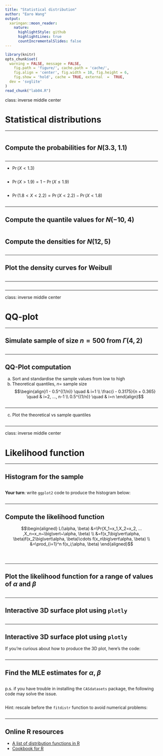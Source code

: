 ```yaml
---
title: "Statistical distribution"
author: "Earo Wang"
output:
  xaringan::moon_reader:
    nature:
      highlightStyle: github
      highlightLines: true
      countIncrementalSlides: false
---
```


```r
library(knitr)
opts_chunk$set(
  warning = FALSE, message = FALSE, 
	fig.path = 'figure/', cache.path = 'cache/', 
	fig.align = 'center', fig.width = 10, fig.height = 6, 
	fig.show = 'hold', cache = TRUE, external  =  TRUE,
  dev = 'svglite'
)
read_chunk("lab04.R")
```

class: inverse middle center

# Statistical distributions

---

```r
```

## Compute the probabilities for $N(3.3, 1.1)$

```r
```

---

* $\Pr(X < 1.3)$

```r
```

* $\Pr(X > 1.9) = 1 - \Pr(X \le 1.9)$

```r
```

* $\Pr(1.8 < X < 2.2) = \Pr(X < 2.2) - \Pr(X < 1.8)$

```r
```

---

## Compute the quantile values for $N(-10, 4)$

```r
```

## Compute the densities for $N(12, 5)$

```r
```

---

## Plot the density curves for Weibull

```r
```

---

```r
```

---

class: inverse middle center

# QQ-plot

---

## Simulate sample of size $n = 500$ from $\Gamma(4, 2)$

```r
```

---

## QQ-Plot computation

a. Sort and standardise the sample values from low to high
b. Theoretical quantiles, $n=$ sample size
$$\begin{align}1 - 0.5^{(1/n)} \quad & i=1 \\
   \frac{i - 0.3175}{n + 0.365} \quad & i=2, ..., n-1 \\
   0.5^{(1/n)} \quad & i=n \end{align}$$

```r
```

---

c. Plot the theoretical vs sample quantiles 

```r
```

---

class: inverse middle center

# Likelihood function

---

## Histogram for the sample

```r
```

**Your turn**: write `ggplot2` code to produce the histogram below:

```r
```

---

## Compute the likelihood function

$$\begin{aligned}
L(\alpha, \beta) &=\Pr(X_1=x_1,X_2=x_2, ... ,X_n=x_n~\big\vert~\alpha, \beta) \\      
&=f(x_1\big\vert\alpha, \beta)f(x_2\big\vert\alpha, \beta)\cdots f(x_n\big\vert\alpha, \beta) \\
&=\prod_{i=1}^n f(x_i;\alpha, \beta)
\end{aligned}$$

```r
```

```r
```

```r
```

---

## Plot the likelihood function for a range of values of $\alpha$ and $\beta$

```r
```

---

## Interactive 3D surface plot using `plotly`

```r
```

---

## Interactive 3D surface plot using `plotly`

If you're curious about how to produce the 3D plot, here's the code:

```r
```

---

## Find the MLE estimates for $\alpha$, $\beta$

```r
```

p.s. if you have trouble in installing the `CASdatasets` package, the following
code may solve the issue.

```r
```

Hint: rescale before the `fitdistr` function to avoid numerical problems:

```r
```

---

## Online R resources

* [A list of distribution functions in R](https://stat.ethz.ch/R-manual/R-devel/library/stats/html/Distributions.html)
* [Cookbook for R](http://www.cookbook-r.com/Graphs/)

